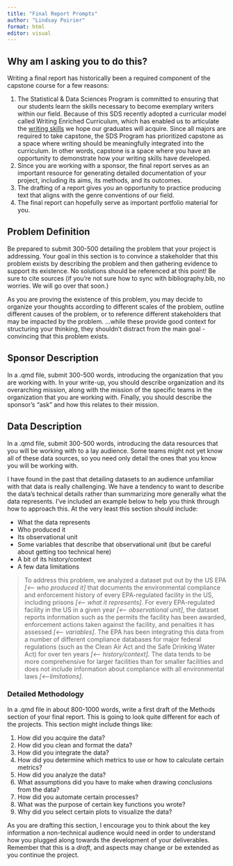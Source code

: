 ```yaml
---
title: "Final Report Prompts"
author: "Lindsay Poirier"
format: html
editor: visual
---
```


::: callout-tip
## Why am I asking you to do this?

Writing a final report has historically been a required component of the capstone course for a few reasons: 

1. The Statistical & Data Sciences Program is committed to ensuring that our students learn the skills necessary to become exemplary writers within our field. Because of this SDS recently adopted a curricular model called Writing Enriched Curriculum, which has enabled us to articulate the [writing skills](https://docs.google.com/document/d/1wN58jvrHeS9j9J4S0RDxs_szFFikka3P4mV4YmQwK6A/edit) we hope our graduates will acquire. Since all majors are required to take capstone, the SDS Program has prioritized capstone as a space where writing should be meaningfully integrated into the curriculum. In other words, capstone is a space where you have an opportunity to demonstrate how your writing skills have developed.
2. Since you are working with a sponsor, the final report serves as an important resource for generating detailed documentation of your project, including its aims, its methods, and its outcomes. 
3. The drafting of a report gives you an opportunity to practice producing text that aligns with the genre conventions of our field. 
4. The final report can hopefully serve as important portfolio material for you. 
:::

## Problem Definition

Be prepared to submit 300-500 detailing the problem that your project is addressing. Your goal in this section is to convince a stakeholder that this problem exists by describing the problem and then gathering evidence to support its existence. No solutions should be referenced at this point! Be sure to cite sources (if you're not sure how to sync with bibliography.bib, no worries. We will go over that soon.)

As you are proving the existence of this problem, you may decide to organize your thoughts according to different scales of the problem, outline different causes of the problem, or to reference different stakeholders that may be impacted by the problem. ...while these provide good context for structuring your thinking, they shouldn't distract from the main goal - convincing that this problem exists.

## Sponsor Description

In a .qmd file, submit 300-500 words, introducing the organization that you are working with. In your write-up, you should describe organization and its overarching mission, along with the mission of the specific teams in the organization that you are working with. Finally, you should describe the sponsor's "ask" and how this relates to their mission.

## Data Description

In a .qmd file, submit 300-500 words, introducing the data resources that you will be working with to a lay audience. Some teams might not yet know all of these data sources, so you need only detail the ones that you know you will be working with.

I have found in the past that detailing datasets to an audience unfamiliar with that data is really challenging. We have a tendency to want to describe the data's technical details rather than summarizing more generally what the data represents. I've included an example below to help you think through how to approach this. At the very least this section should include:

-   What the data represents
-   Who produced it
-   Its observational unit
-   Some variables that describe that observational unit (but be careful about getting too technical here)
-   A bit of its history/context
-   A few data limitations

> To address this problem, we analyzed a dataset put out by the US EPA *\[\<-- who produced it\]* that documents the environmental compliance and enforcement history of every EPA-regulated facility in the US, including prisons *\[\<-- what it represents\]*. For every EPA-regulated facility in the US in a given year *\[\<-- observational unit\]*, the dataset reports information such as the permits the facility has been awarded, enforcement actions taken against the facility, and penalties it has assessed *\[\<-- variables\]*. The EPA has been integrating this data from a number of different compliance databases for major federal regulations (such as the Clean Air Act and the Safe Drinking Water Act) for over ten years *\[\<-- history/context\]*. The data tends to be more comprehensive for larger facilities than for smaller facilities and does not include information about compliance with all environmental laws *\[\<--limitations\]*.

### Detailed Methodology

In a .qmd file in about 800-1000 words, write a first draft of the Methods section of your final report. This is going to look quite different for each of the projects. This section might include things like:

1.  How did you acquire the data?
2.  How did you clean and format the data?
3.  How did you integrate the data?
4.  How did you determine which metrics to use or how to calculate certain metrics?
5.  How did you analyze the data?
6.  What assumptions did you have to make when drawing conclusions from the data?
7.  How did you automate certain processes?
8.  What was the purpose of certain key functions you wrote?
9.  Why did you select certain plots to visualize the data?

As you are drafting this section, I encourage you to think about the key information a non-technical audience would need in order to understand how you plugged along towards the development of your deliverables. Remember that this is a *draft*, and aspects may change or be extended as you continue the project.
